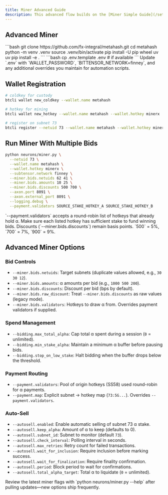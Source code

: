 ```yaml
---
title: Miner Advanced Guide
description: This advanced flow builds on the [Miner Simple Guide](/setup/miner-simple-guide) and covers multi-bid strategies, payment routing, and automation flags that experienced operators typically rely on.
---
```


## Advanced Miner

<Steps>
  <Step title="Clone and prepare the repository">
    ```bash
    git clone https://github.com/fx-integral/metahash.git
    cd metahash
    python -m venv .venv
    source .venv/bin/activate
    pip install -U pip wheel uv
    uv pip install -e .
    ```
  </Step>
  <Step title="Configure environment secrets">
    ```bash
    cp .env.template .env  # if available
    ```
    Update `.env` with `WALLET_PASSWORD`, `BITTENSOR_NETWORK=finney`, and any additional overrides you maintain for automation scripts.
  </Step>
</Steps>

## Wallet Registration

```bash
# coldkey for custody
btcli wallet new_coldkey --wallet.name metahash

# hotkey for mining
btcli wallet new_hotkey --wallet.name metahash --wallet.hotkey minerx

# register on subnet 73
btcli register --netuid 73 --wallet.name metahash --wallet.hotkey minerx
```

## Run Miner With Multiple Bids

```bash
python neurons/miner.py \
  --netuid 73 \
  --wallet.name metahash \
  --wallet.hotkey minerx \
  --subtensor.network finney \
  --miner.bids.netuids 62 41 \
  --miner.bids.amounts 10 25 \
  --miner.bids.discounts 500 700 \
  --axon.port 8091 \
  --axon.external_port 8091 \
  --logging.debug \
  --payment.validators SOURCE_STAKE_HOTKEY_A SOURCE_STAKE_HOTKEY_B
```

<Warning>
`--payment.validators` accepts a round-robin list of hotkeys that already hold α. Make sure each listed hotkey has sufficient stake to fund winning bids.
</Warning>

<Warning>
Discounts (`--miner.bids.discounts`) remain basis points. `500` = 5%, `700` = 7%, `900` = 9%.
</Warning>

## Advanced Miner Options

### Bid Controls

- `--miner.bids.netuids`: Target subnets (duplicate values allowed, e.g., `30 30 12`).
- `--miner.bids.amounts`: α amounts per bid (e.g., `1000 500 200`).
- `--miner.bids.discounts`: Discount per bid (bps by default).
- `--miner.bids.raw_discount`: Treat `--miner.bids.discounts` as raw values (legacy mode).
- `--miner.bids.validators`: Hotkeys to draw α from. Overrides payment validators if supplied.

### Spend Management

- `--bidding.max_total_alpha`: Cap total α spent during a session (`0` = unlimited).
- `--bidding.min_stake_alpha`: Maintain a minimum α buffer before pausing bids.
- `--bidding.stop_on_low_stake`: Halt bidding when the buffer drops below the threshold.

### Payment Routing

- `--payment.validators`: Pool of origin hotkeys (SS58) used round-robin for α payments.
- `--payment.map`: Explicit subnet → hotkey map (`73:5G...`). Overrides `--payment.validators`.

### Auto-Sell

- `--autosell.enabled`: Enable automatic selling of subnet 73 α stake.
- `--autosell.keep_alpha`: Amount of α to keep (defaults to 0).
- `--autosell.subnet_id`: Subnet to monitor (default `73`).
- `--autosell.check_interval`: Polling interval in seconds.
- `--autosell.max_retries`: Retry count for failed transactions.
- `--autosell.wait_for_inclusion`: Require inclusion before marking success.
- `--autosell.wait_for_finalization`: Require finality confirmation.
- `--autosell.period`: Block period to wait for confirmations.
- `--autosell.total_alpha_target`: Total α to liquidate (`0` = unlimited).

<Note>
Review the latest miner flags with `python neurons/miner.py --help` after pulling updates—new options ship frequently.
</Note>
